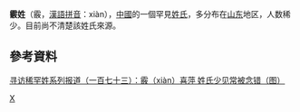 '''霰姓'''（霰，[[漢語拼音|漢語拼音]]：xiàn），[[中國|中國]]的一個罕見[[姓氏|姓氏]]，多分布在[[山东|山东]]地区，人数稀少。目前尚不清楚該姓氏來源。

==參考資料==
[https://web.archive.org/web/20090426154212/http://special.daynews.com.cn/kjzt/xfxhx/737353.html 寻访稀罕姓系列报道（一百七十三）：霰（xiàn）喜萍 姓氏少见常被念错（图）]

[[Category:漢姓|X]]